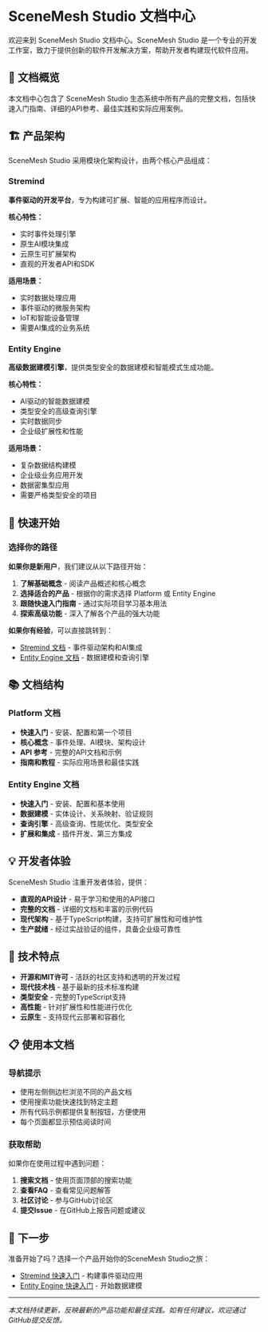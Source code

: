 # SceneMesh Studio 文档中心

欢迎来到 SceneMesh Studio 文档中心。SceneMesh Studio 是一个专业的开发工作室，致力于提供创新的软件开发解决方案，帮助开发者构建现代软件应用。

## 📖 文档概览

本文档中心包含了 SceneMesh Studio 生态系统中所有产品的完整文档，包括快速入门指南、详细的API参考、最佳实践和实际应用案例。

## 🏗️ 产品架构

SceneMesh Studio 采用模块化架构设计，由两个核心产品组成：

### Stremind
**事件驱动的开发平台**，专为构建可扩展、智能的应用程序而设计。

**核心特性：**
- 实时事件处理引擎
- 原生AI模块集成
- 云原生可扩展架构
- 直观的开发者API和SDK

**适用场景：**
- 实时数据处理应用
- 事件驱动的微服务架构
- IoT和智能设备管理
- 需要AI集成的业务系统

### Entity Engine
**高级数据建模引擎**，提供类型安全的数据建模和智能模式生成功能。

**核心特性：**
- AI驱动的智能数据建模
- 类型安全的高级查询引擎
- 实时数据同步
- 企业级扩展性和性能

**适用场景：**
- 复杂数据结构建模
- 企业级业务应用开发
- 数据密集型应用
- 需要严格类型安全的项目

## 🚀 快速开始

### 选择你的路径

**如果你是新用户**，我们建议从以下路径开始：

1. **了解基础概念** - 阅读产品概述和核心概念
2. **选择适合的产品** - 根据你的需求选择 Platform 或 Entity Engine  
3. **跟随快速入门指南** - 通过实际项目学习基本用法
4. **探索高级功能** - 深入了解各个产品的强大功能

**如果你有经验**，可以直接跳转到：
- [Stremind 文档](/docs/platform) - 事件驱动架构和AI集成
- [Entity Engine 文档](/docs/entityengine) - 数据建模和查询引擎

## 📚 文档结构

### Platform 文档
- **快速入门** - 安装、配置和第一个项目
- **核心概念** - 事件处理、AI模块、架构设计
- **API 参考** - 完整的API文档和示例
- **指南和教程** - 实际应用场景和最佳实践

### Entity Engine 文档  
- **快速入门** - 安装、配置和基本使用
- **数据建模** - 实体设计、关系映射、验证规则
- **查询引擎** - 高级查询、性能优化、类型安全
- **扩展和集成** - 插件开发、第三方集成

## 💡 开发者体验

SceneMesh Studio 注重开发者体验，提供：

- **直观的API设计** - 易于学习和使用的API接口
- **完整的文档** - 详细的文档和丰富的示例代码
- **现代架构** - 基于TypeScript构建，支持可扩展性和可维护性
- **生产就绪** - 经过实战验证的组件，具备企业级可靠性

## 🔧 技术特点

- **开源和MIT许可** - 活跃的社区支持和透明的开发过程
- **现代技术栈** - 基于最新的技术标准构建
- **类型安全** - 完整的TypeScript支持
- **高性能** - 针对扩展性和性能进行优化
- **云原生** - 支持现代云部署和容器化

## 📋 使用本文档

### 导航提示
- 使用左侧侧边栏浏览不同的产品文档
- 使用搜索功能快速找到特定主题
- 所有代码示例都提供复制按钮，方便使用
- 每个页面都显示预估阅读时间

### 获取帮助
如果你在使用过程中遇到问题：

1. **搜索文档** - 使用页面顶部的搜索功能
2. **查看FAQ** - 查看常见问题解答
3. **社区讨论** - 参与GitHub讨论区
4. **提交Issue** - 在GitHub上报告问题或建议

## 🌟 下一步

准备开始了吗？选择一个产品开始你的SceneMesh Studio之旅：

- [Stremind 快速入门](/docs/platform/getting-started) - 构建事件驱动应用
- [Entity Engine 快速入门](/docs/entityengine/getting-started) - 开始数据建模

---

*本文档持续更新，反映最新的产品功能和最佳实践。如有任何建议，欢迎通过GitHub提交反馈。*